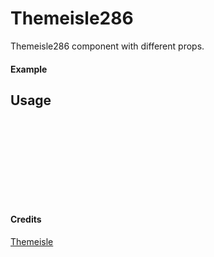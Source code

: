 
<Meta of={Themeisle286} title="Themeisle/Themeisle286" />

# Themeisle286

Themeisle286 component with different props.

#### Example

<Canvas of={Themeisle286.Primary} />

## Usage

```ts
import { Themeisle286 } from "yadl-ui";

const Example = () => {
  return (
      <Themeisle286 />
  );
};

export default Example;
```

#### Credits
[Themeisle](https://themeisle.com/illustrations)
